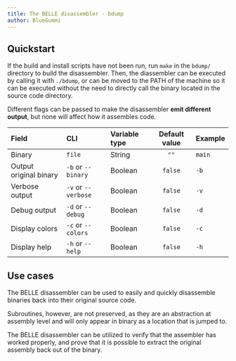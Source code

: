 ```yaml
---
title: The BELLE disassembler - bdump
author: BlueGummi
---
```


## Quickstart

If the build and install scripts have not been run, run `make` in the `bdump/` directory to build the disassembler. Then, the diassembler can be executed by calling it with `./bdump`, or can be moved to the PATH of the machine so it can be executed without the need to directly call the binary located in the source code directory.

Different flags can be passed to make the disassembler **emit different output**, but none will affect how it assembles code.

| Field                  | CLI                 | Variable type | Default value | Example |
| :--------------------- | :------------------ | :------------ | :-----------: | :------ |
| Binary                 | `file`              | String        |     `""`      | `main`  |
| Output original binary | `-b` or `--binary`  | Boolean       |    `false`    | `-b`    |
| Verbose output         | `-v` or `--verbose` | Boolean       |    `false`    | `-v`    |
| Debug output           | `-d` or `--debug`   | Boolean       |    `false`    | `-d`    |
| Display colors         | `-c` or `--colors`  | Boolean       |    `false`    | `-c`    |
| Display help           | `-h` or `--help`    | Boolean       |    `false`    | `-h`    |

## Use cases

The BELLE disassembler can be used to easily and quickly disassemble binaries back into their original source code.

Subroutines, however, are not preserved, as they are an abstraction at assembly level and will only appear in binary as a location that is jumped to.

The BELLE disassembler can be utilized to verify that the assembler has worked properly, and prove that it is possible to extract the original assembly back out of the binary.
